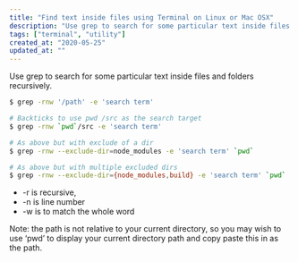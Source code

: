```yaml
---
title: "Find text inside files using Terminal on Linux or Mac OSX"
description: "Use grep to search for some particular text inside files and folders recursively."
tags: ["terminal", "utility"]
created_at: "2020-05-25"
updated_at: ""
---
```


Use grep to search for some particular text inside files and folders recursively.

```bash
$ grep -rnw '/path' -e 'search term'

# Backticks to use pwd /src as the search target
$ grep -rnw `pwd`/src -e 'search term'

# As above but with exclude of a dir
$ grep -rnw --exclude-dir=node_modules -e 'search term' `pwd`

# As above but with multiple excluded dirs
$ grep -rnw --exclude-dir={node_modules,build} -e 'search term' `pwd`
```

- -r is recursive,
- -n is line number
- -w is to match the whole word

Note: the path is not relative to your current directory, so you may wish to use ‘pwd’ to display your current directory path and copy paste this in as the path.
